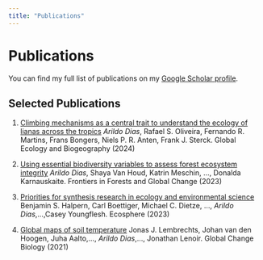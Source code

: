 ```yaml
---
title: "Publications"
---
```


# Publications

You can find my full list of publications on my [Google Scholar profile](https://scholar.google.com.br/citations?user=TZE1QnQAAAAJ&hl=pt-BR).

## Selected Publications

1. [Climbing mechanisms as a central trait to understand the ecology of lianas across the tropics](https://onlinelibrary.wiley.com/doi/full/10.1111/geb.13846)
   *Arildo Dias*, Rafael S. Oliveira, Fernando R. Martins, Frans Bongers, Niels P. R. Anten, Frank J. Sterck. Global Ecology and Biogeography (2024)

2. [Using essential biodiversity variables to assess forest ecosystem integrity](https://www.frontiersin.org/articles/10.3389/ffgc.2023.1098901/full)
   *Arildo Dias*, Shaya Van Houd, Katrin Meschin, ..., Donalda Karnauskaite. Frontiers in Forests and Global Change (2023)

3. [Priorities for synthesis research in ecology and environmental science](https://esajournals.onlinelibrary.wiley.com/doi/full/10.1002/ecs2.4342)
   Benjamin S. Halpern, Carl Boettiger, Michael C. Dietze, ..., *Arildo Dias*,...,Casey Youngflesh. Ecosphere (2023)

4. [Global maps of soil temperature](https://onlinelibrary.wiley.com/doi/full/10.1111/gcb.16060)
   Jonas J. Lembrechts, Johan van den Hoogen, Juha Aalto,..., *Arildo Dias*,..., Jonathan Lenoir. Global Change Biology (2021)



